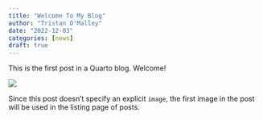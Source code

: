 ```yaml
---
title: "Welcome To My Blog"
author: "Tristan O'Malley"
date: "2022-12-03"
categories: [news]
draft: true
---
```


This is the first post in a Quarto blog. Welcome!

![](thumbnail.jpg)

Since this post doesn't specify an explicit `image`, the first image in the post will be used in the listing page of posts.
